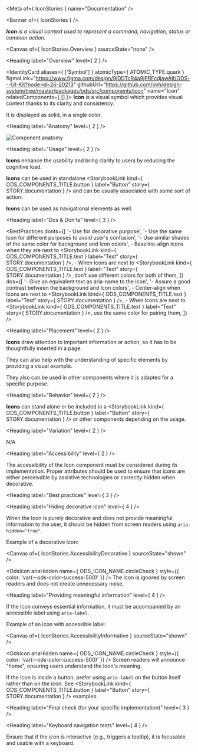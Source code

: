 
<Meta of={ IconStories } name="Documentation" />

<Banner of={ IconStories } />

_**Icon** is a visual context used to represent a command, navigation, status or common action._

<Canvas of={ IconStories.Overview } sourceState="none" />

<Heading label="Overview" level={ 2 } />

<IdentityCard aliases={ ['Symbol'] }
              atomicType={ ATOMIC_TYPE.quark }
              figmaLink="https://www.figma.com/design/9jDDTcR4a9jPRFcdjawAlf/ODS---UI-Kit?node-id=26-20213"
              githubUrl="https://github.com/ovh/design-system/tree/master/packages/ods/src/components/icon"
              name="Icon"
              relatedComponents={ [] }>
  **Icon** is a visual symbol which provides visual context thanks to its clarity and consistency.

  It is displayed as solid, in a single color.
</IdentityCard>

<Heading label="Anatomy" level={ 2 } />

![Component anatomy](components/icon/anatomy.png "Component anatomy")

<Heading label="Usage" level={ 2 } />

**Icons** enhance the usability and bring clarity to users by reducing the cognitive load.

**Icons** can be used in standalone <StorybookLink kind={ ODS_COMPONENTS_TITLE.button } label="Button" story={ STORY.documentation } /> and can be usually associated with some sort of action.

**Icons** can be used as navigational elements as well.

<Heading label="Dos & Don'ts" level={ 3 } />

<BestPractices
  donts={[
    '- Use for decorative purpose',
    '- Use the same Icon for different purposes to avoid user\'s confusion',
    '- Use similar shades of the same color for background and Icon colors',
    <span>- Baseline-align Icons when they are next to <StorybookLink kind={ ODS_COMPONENTS_TITLE.text } label="Text" story={ STORY.documentation } /></span>,
    <span>- When Icons are next to <StorybookLink kind={ ODS_COMPONENTS_TITLE.text } label="Text" story={ STORY.documentation } />, don't use different colors for both of them</span>,
  ]}
  dos={[
    '- Give an equivalent text as aria-name to the Icon',
    '- Assure a good contrast between the background and Icon colors',
    <span>- Center-align when Icons are next to <StorybookLink kind={ ODS_COMPONENTS_TITLE.text } label="Text" story={ STORY.documentation } /></span>,
    <span>- When Icons are next to <StorybookLink kind={ ODS_COMPONENTS_TITLE.text } label="Text" story={ STORY.documentation } />, use the same color for pairing them</span>,
  ]}
/>

<Heading label="Placement" level={ 2 } />

**Icons** draw attention to important information or action, so it has to be thoughtfully inserted in a page.

They can also help with the understanding of specific elements by providing a visual example.

They also can be used in other components where it is adapted for a specific purpose.

<Heading label="Behavior" level={ 2 } />

**Icons** can stand alone or be included in a <StorybookLink kind={ ODS_COMPONENTS_TITLE.button } label="Button" story={ STORY.documentation } /> or other components depending on the usage.

<Heading label="Variation" level={ 2 } />

N/A

<Heading label="Accessibility" level={ 2 } />

The accessibility of the Icon component must be considered during its implementation.
Proper attributes should be used to ensure that icons are either perceivable by assistive technologies or correctly hidden when decorative.

<Heading label="Best practices" level={ 3 } />

<Heading label="Hiding decorative Icon" level={ 4 } />

When the Icon is purely decorative and does not provide meaningful information to the user, it should be hidden from screen readers using `aria-hidden="true"`.

Example of a decorative Icon:

<Canvas of={ IconStories.AccessibilityDecorative } sourceState="shown" />

<OdsIcon ariaHidden
         name={ ODS_ICON_NAME.circleCheck }
         style={{ color: 'var(--ods-color-success-500)' }} /> The Icon is ignored by screen readers and does not create unnecessary noise.

<Heading label="Providing meaningful information" level={ 4 } />

If the Icon conveys essential information, it must be accompanied by an accessible label using `aria-label`.

Example of an icon with accessible label:

<Canvas of={ IconStories.AccessibilityInformative } sourceState="shown" />

<OdsIcon ariaHidden
         name={ ODS_ICON_NAME.circleCheck }
         style={{ color: 'var(--ods-color-success-500)' }} /> Screen readers will announce "home", ensuring users understand the Icon's meaning.

If the Icon is inside a button, prefer using `aria-label` on the button itself rather than on the icon.
See <StorybookLink kind={ ODS_COMPONENTS_TITLE.button } label="Button" story={ STORY.documentation } /> examples.

<Heading label="Final check (for your specific implementation)" level={ 3 } />

<Heading label="Keyboard navigation tests" level={ 4 } />

Ensure that if the icon is interactive (e.g., triggers a tooltip), it is focusable and usable with a keyboard.
